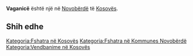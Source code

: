 {{Fshat në 
 | Emri                = Vaganicë
 | EmriAlt                = 
 | NAME_SHORT_FORM=      
 | NAME_GENERIC=      
 | NAME_SORT_NAME_RO=      VAGANICE
 | FULL_NAME_RO = Vaganicë
 | FULL_NAME_ND_RO=Vaganice
 | SORT_NAME_RG=VAGANICE
 | FULL_NAME_RG=Vaganicë
 | FULL_NAME_ND_RG=Vaganice
 | SRP_NAME_SHORT_FORM=      
 | SRP_NAME_GENERIC=      
 | SRP_NAME_SORT_NAME_RO=      
 | SRP_FULL_NAME_RO = 
 | SRP_FULL_NAME_ND_RO=
 | SRP_SORT_NAME_RG=
 | SRP_FULL_NAME_RG=
 | SRP_FULL_NAME_ND_RG=
 | Emri (Rasa dhanore) = 
 | Figura              = 
 | Shteti              = Kosovo
 | Komuna              = Novobërdë
 | Kodi postar         = 
 | Sipërfaqja          = 

 | Popullsia           = 

 | Regj. i popullsisë  = 
 | Dend. e popullsisë  = 
 | Faqja zyrtare       = 
 <!--- Koordinatat ----> 
 | Gjerësia            = 42.845833
 | Gjatësia            = 20.855
 | Lartësia            = 
}}
'''Vaganicë''' është një [[]] në [[Novobërdë]] të [[Kosovës]].

<!-- == Gjeografia == -->
<!-- == Historia == -->
<!-- == Demografia == -->
== Shih edhe ==
{{Komuna Novobërdë}}
{{Kosovo-Administrata-Cung}}

[[Kategoria:Fshatra në Kosovës]]
[[Kategoria:Fshatra në Kommunes Novobërdë]]
[[Kategoria:Vendbanime në Kosovës]]